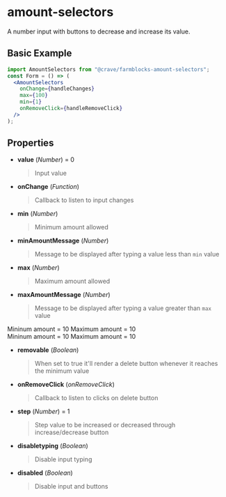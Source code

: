 

<Meta title="Form|AmountSelectors" />

# amount-selectors

A number input with buttons to decrease and increase its value.

## Basic Example

```jsx
import AmountSelectors from "@crave/farmblocks-amount-selectors";
const Form = () => (
  <AmountSelectors
    onChange={handleChanges}
    max={100}
    min={1}
    onRemoveClick={handleRemoveClick}
  />
);
```

## Properties

- **value** (_Number_) = 0
  > Input value
- **onChange** (_Function_)
  > Callback to listen to input changes

<Preview>
  <Story name="Basic">
    <Container>
      <AmountSelectors onChange={action("onChange")} />
    </Container>
  </Story>
</Preview>

- **min** (_Number_)
  > Minimum amount allowed
- **minAmountMessage** (_Number_)
  > Message to be displayed after typing a value less than `min` value
- **max** (_Number_)
  > Maximum amount allowed
- **maxAmountMessage** (_Number_)

  > Message to be displayed after typing a value greater than `max` value

<Preview>
  <Story name="Min and max amount">
    <div css="display: flex">
      <Container m={2}>
        Mininum amount = 10
        <AmountSelectors min={10} value={10} />
      </Container>
      <Container m={2}>
        Maximum amount = 10
        <AmountSelectors max={10} value={10} />
      </Container>
    </div>
  </Story>
  <Story name="Min and max amount with messages">
    <div css="display: flex">
      <Container m={2}>
        Mininum amount = 10
        <AmountSelectors min={10} value={9} />
      </Container>
      <Container m={2}>
        Maximum amount = 10
        <AmountSelectors max={10} value={11} />
      </Container>
    </div>
  </Story>
</Preview>

- **removable** (_Boolean_)
  > When set to true it'll render a delete button whenever it reaches the minimum value
- **onRemoveClick** (_onRemoveClick_)

  > Callback to listen to clicks on delete button

<Preview>
  <Story name="Removable">
    <Container>
      <AmountSelectors
        removable
        min={1}
        value={1}
        onRemoveClick={action("onRemoveClick")}
      />
    </Container>
  </Story>
</Preview>

- **step** (_Number_) = 1

  > Step value to be increased or decreased through increase/decrease button

<Preview>
  <Story name="Custom step">
    <Container>
      <AmountSelectors step={0.7} />
    </Container>
  </Story>
</Preview>

- **disabletyping** (_Boolean_)

  > Disable input typing

<Preview>
  <Story name="Disable typing">
    <Container>
      <AmountSelectors disableTyping />
    </Container>
  </Story>
</Preview>

- **disabled** (_Boolean_)

  > Disable input and buttons

<Preview>
  <Story name="Disabled">
    <Container>
      <AmountSelectors disabled />
    </Container>
  </Story>
</Preview>

